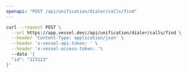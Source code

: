 ```yaml
---
openapi: "POST /api/unification/dialer/calls/find"
---
```


<RequestExample>

```bash Request
curl --request POST \
  --url https://app.vessel.dev//api/unification/dialer/calls/find \
  --header 'Content-Type: application/json' \
  --header 'x-vessel-api-token: ' \
  --header 'x-vessel-access-token: '\ 
  --data '{
  "id": "123123"
}'
```

</RequestExample>


      